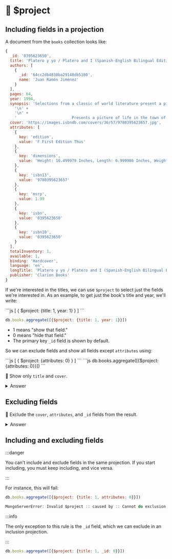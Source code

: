 
# 👐 $project

## Including fields in a projection 

A document from the `books` collection looks like:

```js
{
  _id: '0395623650',
  title: 'Platero y yo / Platero and I (Spanish-English Bilingual Edition) (English and Spanish Edition)',
  authors: [
    {
      _id: '64cc2db4830ba29148db5180',
      name: 'Juan Ramón Jiménez'
    }
  ],
  pages: 64,
  year: 1994,
  synopsis: 'Selections from a classic of world literature present a picture of life in the town of Moguer, in Andalusia, Spain.\n' +
    '\n' +
    '\n' +
    '                        Presents a picture of life in the town of Moguer, in Andalusia, Spain, as seen through the eyes of a wandering poet and his faithful donkey.\n',
  cover: 'https://images.isbndb.com/covers/36/57/9780395623657.jpg',
  attributes: [
    {
      key: 'edition',
      value: 'F First Edition Thus'
    },
    {
      key: 'dimensions',
      value: 'Height: 10.499979 Inches, Length: 6.999986 Inches, Weight: 2.0502990366 Pounds, Width: 0.12499975 Inches'
    },
    {
      key: 'isbn13',
      value: '9780395623657'
    },
    {
      key: 'msrp',
      value: 1.99
    },
    {
      key: 'isbn',
      value: '0395623650'
    },
    {
      key: 'isbn10',
      value: '0395623650'
    }
  ],
  totalInventory: 1,
  available: 1,
  binding: 'Hardcover',
  language: 'en',
  longTitle: 'Platero y yo / Platero and I (Spanish-English Bilingual Edition) (English and Spanish Edition)',
  publisher: 'Clarion Books'
}
```

If we're interested in the titles, we can use `$project` to select just the fields we're interested in. As an example, to get just the book's title and year, we'll write:


<Tabs groupId="project">
  <TabItem value="atlas" label="Atlas UI">
```js
[
  {
    $project: {title: 1, year: 1}
  }
]
```
  </TabItem>
  <TabItem value="mongodb-shell" label="MongoDB Shell">

```js
db.books.aggregate([{$project: {title: 1, year: 1}}])
```
  </TabItem>
</Tabs>


- 1 means "show that field."
- 0 means "hide that field."
- The primary key `_id` field is shown by default.

So we can exclude fields and show all fields except `attributes` using:

<Tabs groupId="aggregations">
  <TabItem value="atlas" label="Atlas UI">
```js
[
  {
    $project: {attributes: 0}
  }
]
```
  </TabItem>
  <TabItem value="mongodb-shell" label="MongoDB Shell">
```js
db.books.aggregate([{$project: {attributes: 0}}])
```
  </TabItem>
</Tabs>


👐 Show only `title` and `cover`.

<details>
<summary>Answer</summary>
<div>

<Tabs groupId="aggregations">
  <TabItem value="atlas" label="Atlas UI">
```js
[
  {
    $project: {title: 1, cover: 1}
  }
]
```
  </TabItem>
  <TabItem value="mongodb-shell" label="MongoDB Shell">
```js
db.books.aggregate([{$project: {title: 1, cover: 1}}])
```
  </TabItem>
</Tabs>
</div>
</details>

## Excluding fields

👐 Exclude the `cover`, `attributes`, and `_id` fields from the result.

<details>
<summary>Answer</summary>
<div>

<Tabs groupId="aggregations">
  <TabItem value="atlas" label="Atlas UI">
```js
[
  {
    $project: {_id: 0, attributes: 0, cover: 0}
  }
]
```
  </TabItem>
  <TabItem value="mongodb-shell" label="MongoDB Shell">
```js
db.books.aggregate([{$project: {_id: 0, attributes: 0, cover: 0}}])
```
  </TabItem>
</Tabs>

</div>
</details>


## Including and excluding fields

:::danger

You can't include and exclude fields in the same projection. If you start including, you must keep including, and vice versa.

:::

For instance, this will fail:

```js
db.books.aggregate([{$project: {title: 1, attributes: 0}}])

MongoServerError: Invalid $project :: caused by :: Cannot do exclusion on field attributes in inclusion projection
```

:::info

The only exception to this rule is the `_id` field, which we can exclude in an inclusion projection.

:::

```js
db.books.aggregate([{$project: {title: 1, _id: 0}}])
```
